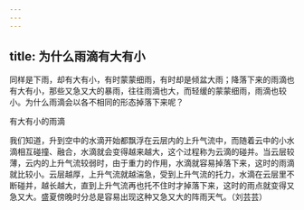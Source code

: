 ```yaml
---
---
---
```

title: 为什么雨滴有大有小
---




同样是下雨，却有大有小，有时蒙蒙细雨，有时却是倾盆大雨；降落下来的雨滴也有大有小，那些又急又大的暴雨，往往雨滴也大，而轻缓的蒙蒙细雨，雨滴也较小。为什么雨滴会以各不相同的形态掉落下来呢？

有大有小的雨滴



我们知道，升到空中的水滴开始都飘浮在云层内的上升气流中，而随着云中的小水滴相互碰撞、融合，水滴就会变得越来越大，这个过程称为云滴的碰并。当云层较薄，云内的上升气流较弱时，由于重力的作用，水滴就容易掉落下来，这时的雨滴就比较小。云层越厚，上升气流就越湍急，受到上升气流的托力，水滴在云层里不断碰并，越长越大，直到上升气流再也托不住时才掉落下来，这时的雨点就变得又急又大。盛夏傍晚时分总是容易出现这种又急又大的阵雨天气。（刘芸芸）